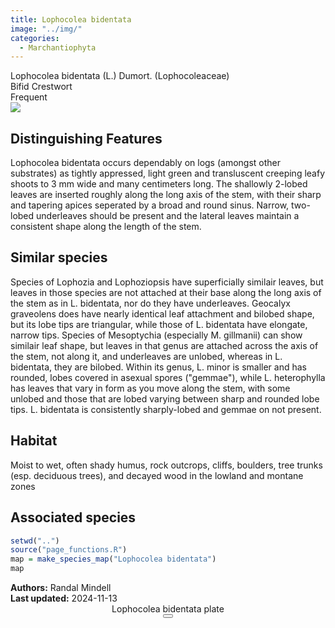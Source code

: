 ```yaml
---
title: Lophocolea bidentata
image: "../img/"
categories:
  - Marchantiophyta
---
```


<div class="info-panel">
 <div class="info-top">
  <div class="taxon-scientific"><span class="taxon-name">Lophocolea bidentata</span> <span class="taxon-authority">(L.) Dumort.</span> <span class="taxon-family">(Lophocoleaceae)</span></div>
  <div class="taxon-common">Bifid Crestwort</div>
 </div>
 <div class="info-bottom">
  <div class="taxon-qnd"></div>
  <div class="taxon-abundance">Frequent</div>
 </div>
</div>
<div class="imerss-content-frame">
 <div class="imerss-image-header">
  <div class="imerss-image-holder imerss-column-left" data-toggle="tooltip" style="background-image: url(../img/)" title="">
  </div>

  <div class="imerss-image-holder imerss-column-right" data-toggle="tooltip" style="background-image: url(../img/)" title="">
  </div>
 
 </div>
 <div class="imerss-content-lower">
  <div class="imerss-column-left">
  <div class="tab-microscope" data-micromodal-trigger="modal-plate">
  <img src="../img/bryo guide microscope.png"/>
  </div>

<h2>Distinguishing Features</h2>

Lophocolea bidentata occurs dependably on logs (amongst other substrates) as tightly appressed, light green and transluscent creeping leafy shoots to 3 mm wide and many centimeters long. The shallowly 2-lobed leaves are inserted roughly along the long axis of the stem, with their sharp and tapering apices seperated by a broad and round sinus. Narrow, two-lobed underleaves should be present and the lateral leaves maintain a consistent shape along the length of the stem.

<h2>Similar species</h2>

Species of Lophozia and Lophoziopsis have superficially similair leaves, but leaves in those species are not attached at their base along the long axis of the stem as in L. bidentata, nor do they have underleaves. Geocalyx graveolens does have nearly identical leaf attachment and bilobed shape, but its lobe tips are triangular, while those of L. bidentata have elongate, narrow tips. Species of Mesoptychia (especially M. gillmanii) can show similair leaf shape, but leaves in that genus are attached across the axis of the stem, not along it, and underleaves are unlobed, whereas in L. bidentata, they are bilobed. Within its genus, L. minor is smaller and has rounded, lobes covered in asexual spores (&quot;gemmae&quot;), while L. heterophylla has leaves that vary in form as you move along the stem, with some unlobed and those that are lobed varying between sharp and rounded lobe tips. L. bidentata is consistently sharply-lobed and gemmae on not present.

<h2>Habitat</h2>

Moist to wet, often shady humus, rock outcrops, cliffs, boulders, tree trunks (esp. deciduous trees), and decayed wood in the lowland and montane zones

<h2>Associated species</h2>


</div>

<div class="imerss-column-right">

<div class="imerss-image-holder imerss-column-right" data-toggle="tooltip" style="background-image: url(../img/)" title="">
</div>

<div class="imerss-map-holder">
```r
setwd("..")
source("page_functions.R")
map = make_species_map("Lophocolea bidentata")
map
```
</div>

</div>

</div>
</div>

<div class="taxon-footer">
 <div class="taxon-authors"><b>Authors:</b> <span>Randal Mindell</span></div>
 <div class="taxon-update"><b>Last updated:</b> <span>2024-11-13</span></div>
</div>

<div class="modal micromodal-slide" id="modal-plate" aria-hidden="true">
 <div class="modal__overlay" tabindex="-1" data-micromodal-close>
  <div class="modal__container" role="dialog" aria-modal="true" aria-labelledby="modal-plate-title" >
   <header class="modal__header">
   <div class="modal__title" id="modal-plate-title">
  Lophocolea bidentata plate
   </div>
   <button class="modal__close" aria-label="Close" data-micromodal-close></button>
   </header>
  <div class="modal__content" id="modal-plate-content">
   <div class="imerss-image-holder" data-toggle="tooltip" style="background-image: url(../img/)" title="">
  </div>
  </div>
  </div>
 </div>
</div>

<script src="../js/micromodal.min.js"></script>
<link href="../css/style-taxon.css" rel="stylesheet">
<link href="../css/micromodal.css" rel="stylesheet">

<script>
MicroModal.init();
</script>

